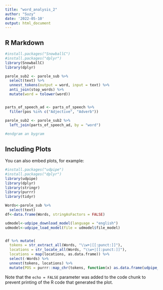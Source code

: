 ```yaml
---
title: "word_analysis_2"
author: "Suzy"
date: '2022-05-10'
output: html_document
---
```



## R Markdown

```r
#install.packages("SnowballC")
#install.packages("dplyr")
library(SnowballC)
library(dplyr)

parole_sub2 <- parole_sub %>%
  select(text) %>%
  unnest_tokens(output = word, input = text) %>%
  anti_join(stop_words) %>%
  mutate(word = tolower(word)) 


parts_of_speech_ad <- parts_of_speech %>%
  filter(pos %in% c("Adjective", "Adverb"))

parole_sub2 <- parole_sub2 %>%
  left_join(parts_of_speech_ad, by = "word")
  
#endgram an bygram

```

## Including Plots

You can also embed plots, for example:

```r
#install.packages("udpipe")
#install.packages("dplyr")
library(udpipe)
library(dplyr)
library(stringr)
library(purrr)
library(tidyr)

Words<-parole_sub %>%
  select(text)
df<-data.frame(Words, stringAsFactors = FALSE)

udmodel<-udpipe_download_model(language = "english")
udmodel<-udpipe_load_model(file = udmodel$file_model)


df %>% mutate(
  tokens = str_extract_all(Words, "\\w+|[[:punct:]]"),
  locations = str_locate_all(Words, "\\w+|[[:punct:]]"),
  locations = map(locations, as.data.frame)) %>%
  select(-Words) %>%
  unnest(tokens, locations) %>% 
  mutate(POS = purrr::map_chr(tokens, function(x) as.data.frame(udpipe_annotate(udmodel, x = x, tokenizer = "vertical"))$upos))
```

Note that the `echo = FALSE` parameter was added to the code chunk to prevent printing of the R code that generated the plot.

